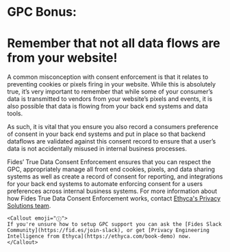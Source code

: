 
# GPC Bonus:
# Remember that not all data flows are from your website!
A common misconception with consent enforcement is that it relates to preventing cookies or pixels firing in your website. While this is absolutely true, it’s very important to remember that while some of your consumer’s data is transmitted to vendors from your website’s pixels and events, it is also possible that data is flowing from your back end systems and data tools. 

As such, it is vital that you ensure you also record a consumers preference of consent in your back end systems and put in place so that backend dataflows are validated against this consent record to ensure that a user’s data is not accidentally misused in internal business processes. 

Fides’ True Data Consent Enforcement ensures that you can respect the GPC, appropriately manage all front end cookies, pixels, and data sharing systems as well as create a record of consent for reporting, and integrations for your back end systems to automate enforcing consent for a users preferences across internal business systems. For more information about how Fides True Data Consent Enforcement works, contact [Ethyca's Privacy Solutions team](https://ethyca.com/book-demo).



    <Callout emoji="ⓘ">
    If you're unsure how to setup GPC support you can ask the [Fides Slack Community](https://fid.es/join-slack), or get [Privacy Engineering Intelligence from Ethyca](https://ethyca.com/book-demo) now.
    </Callout>
